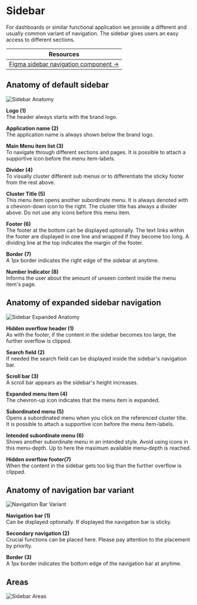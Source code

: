 


<Meta of={SidebarStories} /> 

# Sidebar
For dashboards or similar functional application we provide a different and usually common variant of navigation. The sidebar gives users an easy access to different sections.

| Resources                                                                                                                             |
|---------------------------------------------------------------------------------------------------------------------------------------|
| [Figma sidebar navigation component →](https://www.figma.com/design/zPvPwPgb4EsYFXKC2nhzSG/Infineon-DDS-%7C-Main?node-id=23998-13854) |

## Anatomy of default sidebar
<img src={SidebarAnatomy} alt="Sidebar Anatomy" />

**Logo (1)**\
The header always starts with the brand logo.


**Application name (2)**\
The application name is always shown below the brand logo.
 

**Main Menu item list (3)**\
To navigate through different sections and pages. It is possible to attach a supportive icon before the menu item-labels.


**Divider (4)**\
To visually cluster different sub menus or to differentiate the sticky footer from the rest above.


**Cluster Title (5)**\
This menu item opens another subordinate menu. It is always denoted with a chevron-down icon to the right. The cluster title has always a divider above. Do not use any icons before this menu item.


**Footer (6)**\
The footer at the bottom can be displayed optionally. The text links within the footer are displayed in one line and wrapped if they become too long. A dividing line at the top indicates the margin of the footer.


**Border (7)**\
A 1px border indicates the right edge of the sidebar at anytime.


**Number Indicator (8)**\
Informs the user about the amount of unseen content inside the menu item's page.


## Anatomy of expanded sidebar navigation
<img src={SidebarExpandedAnatomy} alt="Sidebar Expanded Anatomy" />

**Hidden overflow header (1)**\
As with the footer, if the content in the sidebar becomes too large, the further overflow is clipped.


**Search field (2)**\
If needed the search field can be displayed inside the sidebar's navigation bar.


**Scroll bar (3)**\
A scroll bar appears as the sidebar's height increases.


**Expanded menu item (4)**\
The chevron-up icon indicates that the menu item is expanded.


**Subordinated menu (5)**\
Opens a subordinated menu when you click on the referenced cluster title. It is possible to attach a supportive icon before the menu item-labels.


**Intended subordinate menu (6)**\
Shows another subordinate menu in an intended style. Avoid using icons in this menu-depth. Up to here the maximum available menu-depth is reached.


**Hidden overflow footer(7)**\
When the content in the sidebar gets too big than the further overflow is clipped.
 

## Anatomy of navigation bar variant
<img src={NavigationBarVariant} alt="Navigation Bar Variant" />


**Navigation bar (1)**\
Can be displayed optionally. If displayed the navigation bar is sticky.


**Secondary navigation (2)**\
Crucial functions can be placed here. Please pay attention to the placement by priority.


**Border (3)**\
A 1px border indicates the bottom edge of the navigation bar at anytime.

## Areas
<img src={SidebarSections} alt="Sidebar Areas" />

